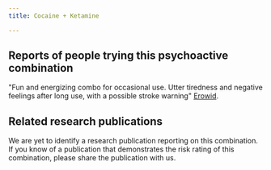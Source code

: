 ---
title: Cocaine + Ketamine

---

## Reports of people trying this psychoactive combination

"Fun and energizing combo for occasional use. Utter tiredness and negative feelings after long use, with a possible stroke warning" [Erowid](https://erowid.org/experiences/exp.php?ID=109365).


## Related research publications

We are yet to identify a research publication reporting on this combination. If you know of a publication that demonstrates the risk rating of this combination, please share the publication with us.



